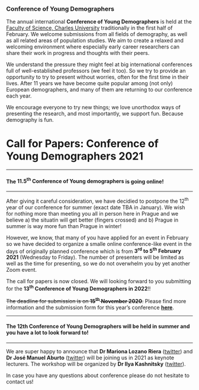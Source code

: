 ### Conference of Young Demographers
The annual international **Conference of Young Demographers** is held at the [Faculty of Science, Charles University](https://www.natur.cuni.cz/eng) traditionally in the first half of February. We welcome submissions from all fields of demography, as well as all related areas of population studies. We aim to create a relaxed and welcoming environment where especially early career researchers can share their work in progress and thoughts with their peers.

We understand the pressure they might feel at big international conferences full of well-established professors (we feel it too). So we try to provide an opportunity to try to present without worries, often for the first time in their lives. After 11 years we have become quite popular among (not only) European demographers, and many of them are returning to our conference each year. 

We encourage everyone to try new things; we love unorthodox ways of presenting the research, and most importantly, we support fun. Because demography is fun. 

# Call for Papers: Conference of Young Demographers 2021

***
#### The **11.5^th^ Conference of Young demographers** is going online!####
***
After giving it careful consideration, we have decidied to postpone the 12^th^ year of our conference for summer (exact date TBA in January). We wish for nothing more than meeting you all in person here in Prague and we believe a) the situatin will get better (fingers crossed) and b) Prague in summer is way more fun than Prague in winter!

However, we know, that many of you have applied for an event in February so we have decided to organize a smalle online conference-like event in the days of originally planned conference which is from **3^rd^ to 5^th^ February 2021** (Wednesday to Friday). The number of presenters will be limited as well as the time for presenting, so we do not overwhelm you by yet another Zoom event.

The call for papers is now closed. We will looking forward to you submitting for the **13^th^ Conference of Young Demographers in 2022**!!

~~The deadline for submission is on **15^th^ November 2020**.~~
Please find more information and the submission form for this year's conference **[here](https://bit.ly/3bmNGEw)**.

***
#### The **12th Conference of Young Demographers** will be held in summer and you have a lot to look forward to!####
***

We are super happy to announce that **Dr Mariona Lozano Riera** ([twitter](https://twitter.com/marionleitz)) and **Dr José Manuel Aburto** ([twitter](https://twitter.com/jm_aburto)) will be joining us in 2021 as keynote lecturers. The workshop will be organized by **Dr Ilya Kashnitsky** ([twitter](https://twitter.com/ikashnitsky)).

In case you have any questions about conference please do not hesitate to contact us!